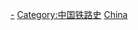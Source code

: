 {{Commonscat|Former train stations in China}}

[[Category:中國大陸鐵路車站|-]]
[[Category:中国铁路史|Category:中国铁路史]]
[[Category:各國鐵路廢站|China]]